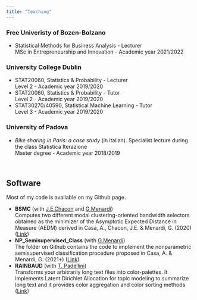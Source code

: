 ```yaml
---
title: "Teaching"
---
```


### Free Univeristy of Bozen-Bolzano
* Statistical Methods for Business Analysis - Lecturer <br>
MSc in Entrepreneurship and Innovation - Academic year 2021/2022

### University College Dublin 
* STAT20060, Statistics & Probability - Lecturer  <br>
Level 2 - Academic year 2019/2020
* STAT20060, Statistics & Probability - Tutor <br> 
Level 2 - Academic year 2019/2020
* STAT30270/40590, Statistical Machine Learning - Tutor <br>
Level 3 - Academic year 2019/2020


### University of Padova
* *Bike sharing in Paris: a case study* (in italian). Specialist lecture during the class Statistica Iterazione <br>
Master degree - Academic year 2018/2019

&nbsp;

## Software
Most of my code is available on my Github page.

* **BSMC** (with [J.E.Chacon](http://matematicas.unex.es/~jechacon/index_eng.htm) and [G.Menardi](https://homes.stat.unipd.it/giovannamenardi/)) <br>
Computes two different modal clustering-oriented bandwidth selectors obtained as the minimizer of the Asymptotic Expected Distance in Measure (AEDM) derived in Casa, A., Chacon, J.E. & Menardi, G. (2020) ([Link](https://github.com/AlessandroCasa/BsMc))
* **NP_Semisupervised_Class** (with [G.Menardi](https://homes.stat.unipd.it/giovannamenardi/)) <br>
The folder on Github contains the code to implement the nonparametric semisupervised classification procedure proposed in Casa, A. & Menardi, G. (2021+) ([Link](https://github.com/AlessandroCasa/NP_SemiSupervised_Class))
* **RAINBAUD** (with [T. Padellini](https://tulliapadellini.github.io/code/)) <br>
Transforms your arbitrarily long text files into color-palettes. It implements Latent Dirichlet Allocation for topic modeling to summarize long text and it provides color aggregation and color sorting methods ([Link](https://github.com/tulliapadellini/rainbaud))
